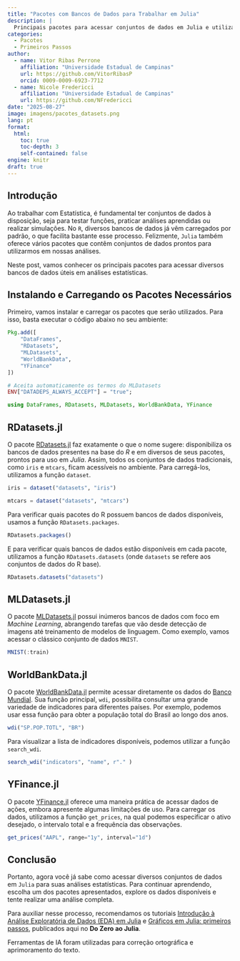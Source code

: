 ```yaml
---
title: "Pacotes com Bancos de Dados para Trabalhar em Julia"
description: |
  Principais pacotes para acessar conjuntos de dados em Julia e utilizá-los em suas análises estatísticas.
categories:
  - Pacotes
  - Primeiros Passos
author:
  - name: Vitor Ribas Perrone
    affiliation: "Universidade Estadual de Campinas"
    url: https://github.com/VitorRibasP
    orcid: 0009-0009-6923-7712
  - name: Nicole Fredericci
    affiliation: "Universidade Estadual de Campinas"
    url: https://github.com/NFredericci
date: "2025-08-27"
image: imagens/pacotes_datasets.png
lang: pt
format:
  html:
    toc: true
    toc-depth: 3
    self-contained: false
engine: knitr
draft: true
---
```


## Introdução

::: {.justify}
Ao trabalhar com Estatística, é fundamental ter conjuntos de dados à disposição, seja para testar funções, praticar análises aprendidas ou realizar simulações. No `R`, diversos bancos de dados já vêm carregados por padrão, o que facilita bastante esse processo. Felizmente, `Julia` também oferece vários pacotes que contêm conjuntos de dados prontos para utilizarmos em nossas análises. 

Neste post, vamos conhecer os principais pacotes para acessar diversos bancos de dados úteis em análises estatísticas.
:::

## Instalando e Carregando os Pacotes Necessários

::: {.justify}
Primeiro, vamos instalar e carregar os pacotes que serão utilizados. Para isso, basta executar o código abaixo no seu ambiente:
::: 

```julia
Pkg.add([
    "DataFrames",
    "RDatasets",
    "MLDatasets",
    "WorldBankData",
    "YFinance"
])

# Aceita automaticamente os termos do MLDatasets
ENV["DATADEPS_ALWAYS_ACCEPT"] = "true";

using DataFrames, RDatasets, MLDatasets, WorldBankData, YFinance
```

## RDatasets.jl

::: justify
O pacote [RDatasets.jl](https://github.com/JuliaStats/RDatasets.jl) faz exatamente o que o nome sugere: disponibiliza os bancos de dados presentes na base do *R* e em diversos de seus pacotes, prontos para uso em *Julia*. Assim, todos os conjuntos de dados tradicionais, como `iris` e `mtcars`, ficam acessíveis no ambiente. Para carregá-los, utilizamos a função `dataset`.
:::

```julia
iris = dataset("datasets", "iris")
```

```julia
mtcars = dataset("datasets", "mtcars")
```

::: justify
Para verificar quais pacotes do R possuem bancos de dados disponíveis, usamos a função `RDatasets.packages`.
:::

```julia
RDatasets.packages()
```

::: justify
E para verificar quais bancos de dados estão disponíveis em cada pacote, utilizamos a função `RDatasets.datasets` (onde `datasets` se refere aos conjuntos de dados do R base).
:::

```julia
RDatasets.datasets("datasets")
```

## MLDatasets.jl

::: justify
O pacote [MLDatasets.jl](https://juliaml.github.io/MLDatasets.jl/stable/) possui inúmeros bancos de dados com foco em *Machine Learning*, abrangendo tarefas que vão desde detecção de imagens até treinamento de modelos de linguagem. Como exemplo, vamos acessar o clássico conjunto de dados `MNIST`.
:::

```julia
MNIST(:train)
```

## WorldBankData.jl

::: justify
O pacote [WorldBankData.jl](https://github.com/4gh/WorldBankData.jl) permite acessar diretamente os dados do [Banco Mundial](https://data.worldbank.org/). Sua função principal, `wdi`, possibilita consultar uma grande variedade de indicadores para diferentes países. Por exemplo, podemos usar essa função para obter a população total do Brasil ao longo dos anos.
:::

```julia
wdi("SP.POP.TOTL", "BR")
```

::: justify
Para visualizar a lista de indicadores disponíveis, podemos utilizar a função `search_wdi`.
:::

```julia
search_wdi("indicators", "name", r"." )
```

## YFinance.jl

::: justify
O pacote [YFinance.jl](https://eohne.github.io/YFinance.jl/dev/) oferece uma maneira prática de acessar dados de ações, embora apresente algumas limitações de uso. Para carregar os dados, utilizamos a função `get_prices`, na qual podemos especificar o ativo desejado, o intervalo total e a frequência das observações.
:::

```julia
get_prices("AAPL", range="1y", interval="1d")
```

## Conclusão

::: {.justify}
Portanto, agora você já sabe como acessar diversos conjuntos de dados em `Julia` para suas análises estatísticas. Para continuar aprendendo, escolha um dos pacotes apresentados, explore os dados disponíveis e tente realizar uma análise completa. 

Para auxiliar nesse processo, recomendamos os tutoriais [Introdução à Análise Exploratória de Dados (EDA) em Julia](https://ime.unicamp.br/julialang/Tutoriais/tutorial-eda.html) e [Gráficos em Julia: primeiros passos
](https://ime.unicamp.br/julialang/Tutoriais/graf_basico.html), publicados aqui no **Do Zero ao Julia**.
:::

::: callout-note
Ferramentas de IA foram utilizadas para correção ortográfica e aprimoramento do texto.
:::
